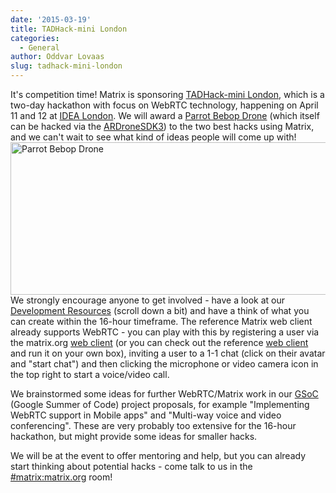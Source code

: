 ```yaml
---
date: '2015-03-19'
title: TADHack-mini London
categories:
  - General
author: Oddvar Lovaas
slug: tadhack-mini-london
---
```


It's competition time! Matrix is sponsoring <a href="http://tadhack.com/2015/tadhack-mini-london/" title="TADHack-mini London">TADHack-mini London</a>, which is a two-day hackathon with focus on WebRTC technology, happening on April 11 and 12 at <a href="http://www.idea-london.co.uk/" title="IDEA London">IDEA London</a>. We will award a <a href="http://www.parrot.com/uk/products/bebop-drone/" title="Parrot Bebop Drone">Parrot Bebop Drone</a> (which itself can be hacked via the <a href="https://github.com/ARDroneSDK3/ARSDKBuildUtils" title="ARDroneSDK3">ARDroneSDK3</a>) to the two best hacks using Matrix, and we can't wait to see what kind of ideas people will come up with!
<img src="http://matrix.org/blog/wp-content/uploads/2015/03/parrot.png" alt="Parrot Bebop Drone" width="552" height="244" class="aligncenter size-full wp-image-482" />
We strongly encourage anyone to get involved - have a look at our <a href="http://tadhack.com/2015/tadhack-mini-london/" title="Development Resources">Development Resources</a> (scroll down a bit) and have a think of what you can create within the 16-hour timeframe. The reference Matrix web client already supports WebRTC - you can play with this by registering a user via the matrix.org <a href="https://matrix.org/beta/" title="web client">web client</a> (or you can check out the reference <a href="https://github.com/matrix-org/matrix-angular-sdk" title="web client">web client</a> and run it on your own box), inviting a user to a 1-1 chat (click on their avatar and "start chat") and then clicking the microphone or video camera icon in the top right to start a voice/video call. 

We brainstormed some ideas for further WebRTC/Matrix work in our <a href="https://github.com/matrix-org/GSoC/blob/master/IDEAS.md#implementing-webrtc-support-in-mobile-apps" title="GSoC">GSoC</a> (Google Summer of Code) project proposals, for example "Implementing WebRTC support in Mobile apps" and "Multi-way voice and video conferencing". These are very probably too extensive for the 16-hour hackathon, but might provide some ideas for smaller hacks.

We will be at the event to offer mentoring and help, but you can already start thinking about potential hacks - come talk to us in the <a href="https://matrix.org/beta/#/room/#matrix:matrix.org" title="#matrix:matrix.org">#matrix:matrix.org</a> room!